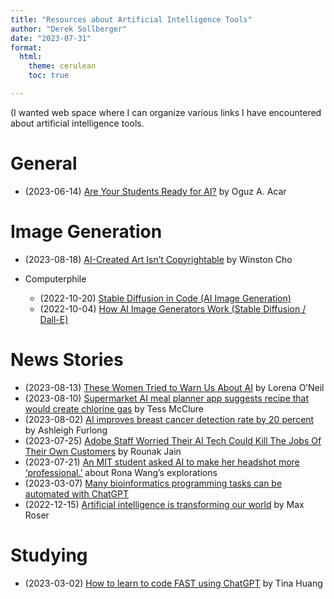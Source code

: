 ```yaml
---
title: "Resources about Artificial Intelligence Tools"
author: "Derek Sollberger"
date: "2023-07-31"
format:
  html:
    theme: cerulean
    toc: true

---
```


(I wanted web space where I can organize various links I have encountered about artificial intelligence tools.

# General

* (2023-06-14) [Are Your Students Ready for AI?](https://hbsp.harvard.edu/inspiring-minds/are-your-students-ready-for-ai) by Oguz A. Acar

# Image Generation

* (2023-08-18) [AI-Created Art Isn’t Copyrightable](https://www.hollywoodreporter.com/business/business-news/ai-works-not-copyrightable-studios-1235570316/) by Winston Cho
* Computerphile

    - (2022-10-20) [Stable Diffusion in Code (AI Image Generation) ](https://www.youtube.com/watch?v=-lz30by8-sU)
    - (2022-10-04) [How AI Image Generators Work (Stable Diffusion / Dall-E)](https://www.youtube.com/watch?v=1CIpzeNxIhU)
    
# News Stories

* (2023-08-13) [These Women Tried to Warn Us About AI](https://www.rollingstone.com/culture/culture-features/women-warnings-ai-danger-risk-before-chatgpt-1234804367/) by Lorena O'Neil
* (2023-08-10) [Supermarket AI meal planner app suggests recipe that would create chlorine gas](https://www.theguardian.com/world/2023/aug/10/pak-n-save-savey-meal-bot-ai-app-malfunction-recipes) by Tess McClure
* (2023-08-02) [AI improves breast cancer detection rate by 20 percent ](https://www.politico.eu/article/ai-improves-breast-cancer-detection-rate-20-percent-swedish-study/) by Ashleigh Furlong
* (2023-07-25) [Adobe Staff Worried Their AI Tech Could Kill The Jobs Of Their Own Customers](https://www.benzinga.com/news/23/07/33368787/adobe-staff-worried-their-ai-tech-could-kill-the-jobs-of-their-own-customers) by Rounak Jain
* (2023-07-21) [An MIT student asked AI to make her headshot more ‘professional.’](https://www.boston.com/news/the-boston-globe/2023/07/21/mit-student-ai-racial-blind-spots/) about Rona Wang's explorations
* (2023-03-07) [Many bioinformatics programming tasks can be automated with ChatGPT](https://arxiv.org/abs/2303.13528)
* (2022-12-15) [Artificial intelligence is transforming our world](https://ourworldindata.org/ai-impact) by Max Roser

# Studying

* (2023-03-02) [How to learn to code FAST using ChatGPT](https://www.youtube.com/watch?v=VznoKyh6AXs) by Tina Huang